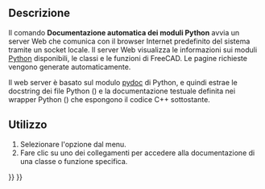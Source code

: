 <languages/>

{{Docnav/it
|[[Std_FreeCADPowerUserHub/it|Documentazione di scripting Python]]
|[[Std_FreeCADForum/it|Forum di FreeCAD]]
|[[Std_Help_Menu/it|Menu Aiuto]]
|IconL=Std_FreeCADPowerUserHub.svg
|IconR=Std_FreeCADForum.svg
|IconC=Freecad.svg
}}

{{GuiCommand/it
|Name=Std PythonHelp
|Name/it=Documentazione dei moduli Python
|MenuLocation=Aiuto → Documentazione automatica dei moduli Python
|Workbenches=Tutti
|SeeAlso=[[Std_FreeCADPowerUserHub/it|Documentazione di scripting Python]]
}}

<span id="Description"></span>
==Descrizione==

Il comando '''Documentazione automatica dei moduli Python''' avvia un server Web che comunica con il browser Internet predefinito del sistema tramite un socket locale. Il server Web visualizza le informazioni sui moduli [[Python/it|Python]] disponibili, le classi e le funzioni di FreeCAD. Le pagine richieste vengono generate automaticamente.

Il web server è basato sul modulo [https://docs.python.org/3.8/library/pydoc.html#module-pydoc pydoc] di Python, e quindi estrae le docstring dei file Python ({{FileName|*.py}}) e la documentazione testuale definita nei wrapper Python ({{FileName|*.xml}}) che espongono il codice C++ sottostante.

<span id="Usage"></span>
==Utilizzo==

# Selezionare l'opzione {{MenuCommand|Aiuto → [[Image:Std_PythonHelp.svg|16px]] Documentazione automatica dei moduli Python}} dal menu.
# Fare clic su uno dei collegamenti per accedere alla documentazione di una classe o funzione specifica.


{{Docnav/it
|[[Std_FreeCADPowerUserHub/it|Documentazione di scripting Python]]
|[[Std_FreeCADForum/it|Forum di FreeCAD]]
|[[Std_Help_Menu/it|Menu Aiuto]]
|IconL=Std_FreeCADPowerUserHub.svg
|IconR=Std_FreeCADForum.svg
|IconC=Freecad.svg
}}

{{Std_Base_navi{{#translation:}}}}
{{Userdocnavi{{#translation:}}}}